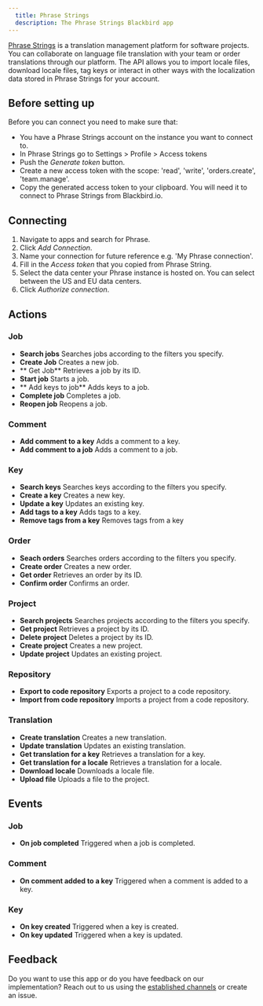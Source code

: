 ```yaml
---
  title: Phrase Strings
  description: The Phrase Strings Blackbird app
---
```


<LinkCard title="View on Github" target="_blank" href="https://github.com/bb-io/PhraseStrings" icon="github" />

[Phrase Strings](https://phrase.com/platform/strings/) is a translation management platform for software projects. You can collaborate on language file translation with your team or order translations through our platform. The API allows you to import locale files, download locale files, tag keys or interact in other ways with the localization data stored in Phrase Strings for your account.

## Before setting up

Before you can connect you need to make sure that:

- You have a Phrase Strings account on the instance you want to connect to.
- In Phrase Strings go to Settings > Profile > Access tokens
- Push the _Generate token_ button.
- Create a new access token with the scope: 'read', 'write', 'orders.create', 'team.manage'.
- Copy the generated access token to your clipboard. You will need it to connect to Phrase Strings from Blackbird.io.

## Connecting

1. Navigate to apps and search for Phrase.
2. Click _Add Connection_.
3. Name your connection for future reference e.g. 'My Phrase connection'.
4. Fill in the _Access token_ that you copied from Phrase String.
5. Select the data center your Phrase instance is hosted on. You can select between the US and EU data centers.
6. Click _Authorize connection_.


## Actions

### Job

- **Search jobs** Searches jobs according to the filters you specify.
- **Create Job**  Creates a new job.
- ** Get Job** Retrieves a job by its ID.
- **Start job** Starts a job.
- ** Add keys to job** Adds keys to a job.
- **Complete job** Completes a job.
- **Reopen job** Reopens a job.

### Comment

- **Add comment to a key** Adds a comment to a key.
- **Add comment to a job** Adds a comment to a job.

### Key

- **Search keys** Searches keys according to the filters you specify.
- **Create a key** Creates a new key.
- **Update a key** Updates an existing key.
- **Add tags to a key** Adds tags to a key.
- **Remove tags from a key** Removes tags from a key

### Order

- **Seach orders** Searches orders according to the filters you specify.
- **Create order** Creates a new order.
- **Get order** Retrieves an order by its ID.
- **Confirm order** Confirms an order.

### Project

- **Search projects** Searches projects according to the filters you specify.
- **Get project** Retrieves a project by its ID.
- **Delete project** Deletes a project by its ID.
- **Create project** Creates a new project.
- **Update project** Updates an existing project.

### Repository

- **Export to code repository** Exports a project to a code repository.
- **Import from code repository** Imports a project from a code repository.

### Translation

- **Create translation** Creates a new translation.
- **Update translation** Updates an existing translation.
- **Get translation for a key** Retrieves a translation for a key.
- **Get translation for a locale** Retrieves a translation for a locale.
- **Download locale** Downloads a locale file.
- **Upload file** Uploads a file to the project.

## Events

### Job

- **On job completed** Triggered when a job is completed.

### Comment

- **On comment added to a key** Triggered when a comment is added to a key.

### Key

- **On key created** Triggered when a key is created.
- **On key updated** Triggered when a key is updated.

## Feedback

Do you want to use this app or do you have feedback on our implementation? Reach out to us using the [established channels](https://www.blackbird.io/) or create an issue.

